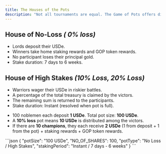 ```yaml
---
title: The Houses of the Pots
description: "Not all tournaments are equal. The Game of Pots offers different tiers of battle"
---
```


## House of No-Loss **_( 0% loss)_**

- Lords deposit their USDe.
- Winners take home staking rewards and GOP token rewards.
- No participant loses their principal gold.
- Stake duration: 7 days to 6 weeks.

## House of High Stakes **_(10% Loss, 20% Loss)_**

- Warriors wager their USDe in riskier battles.
- A percentage of the total treasury is claimed by the victors.
- The remaining sum is returned to the participants.
- Stake duration: Instant (resolved when pot is full).

<AccordionGroup>
  <Accordion icon="book" title="Example: House of High Stakes">
    <ul>
      <li>100 noblemen each deposit <strong>1 USDe</strong>. Total pot size: <strong>100 USDe</strong>.</li>
      <li>A <strong>10% loss</strong> pot means <strong>10 USDe</strong> is distributed among the victors.</li>
      <li>If there are <strong>10 champions</strong>, they each receive <strong>2 USDe</strong> (1 from deposit + 1 from the pot) + staking rewards + GOP token rewards.</li>  
    </ul>
  </Accordion>

  <Accordion icon="book" title="Each pot holds the following sacred metadata">
    <Note>
      ```json
      {
        "potSize": "100 USDe",
        "NO_OF_SHARES": 100,
        "potType": "No Loss / High Stakes",
        "stakingPeriod": "Instant / 7 days - 6 weeks"
      }
      ```
    </Note>
  </Accordion>
</AccordionGroup>
